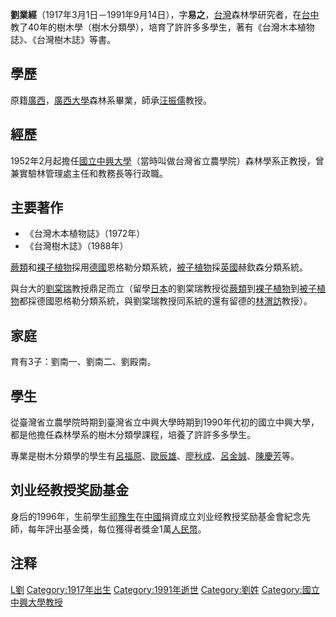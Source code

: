 '''劉業經'''（1917年3月1日－1991年9月14日），字'''易之'''，[[台灣|台灣]]森林學研究者，在[[台中|台中]]教了40年的樹木學（樹木分類學），培育了許許多多學生，著有《台灣木本植物誌》、《台灣樹木誌》等書。

==學歷==
原籍[[廣西|廣西]]，[[廣西大學|廣西大學]]森林系畢業，師承[[汪振儒|汪振儒]]教授。

==經歷==
1952年2月起擔任[[國立中興大學|國立中興大學]]（當時叫做台灣省立農學院）森林學系正教授，曾兼實驗林管理處主任和教務長等行政職。

==主要著作==
*《台灣木本植物誌》（1972年）
*《台灣樹木誌》（1988年）

[[蕨類|蕨類]]和[[裸子植物|裸子植物]]採用[[德國|德國]]恩格勒分類系統，[[被子植物|被子植物]]採[[英國|英國]]赫欽森分類系統。

與台大的[[劉棠瑞|劉棠瑞]]教授鼎足而立（留學[[日本|日本]]的劉棠瑞教授從[[蕨類|蕨類]]到[[裸子植物|裸子植物]]到[[被子植物|被子植物]]都採德國恩格勒分類系統，與劉棠瑞教授同系統的還有留德的[[林渭訪|林渭訪]]教授）。

{{植物命名人|Y.C.Liu|劉業經}}

==家庭==
育有3子：劉南一、劉南二、劉殿南。

==學生==
從臺灣省立農學院時期到臺灣省立中興大學時期到1990年代初的國立中興大學，都是他擔任森林學系的樹木分類學課程，培養了許許多多學生。

專業是樹木分類學的學生有[[呂福原|呂福原]]、[[歐辰雄|歐辰雄]]、[[廖秋成|廖秋成]]、[[呂金誠|呂金誠]]、[[陳慶芳|陳慶芳]]等。

==刘业经教授奖励基金==
身后的1996年，生前學生[[祁豫生|祁豫生]]在[[中國|中國]]捐資成立刘业经教授奖励基金會紀念先師，每年評出基金獎，每位獲得者獎金1萬[[人民幣|人民幣]]。

==注释==
{{reflist}}

[[Category:台灣植物學家|L劉]]
[[Category:1917年出生|Category:1917年出生]]
[[Category:1991年逝世|Category:1991年逝世]]
[[Category:劉姓|Category:劉姓]]
[[Category:國立中興大學教授|Category:國立中興大學教授]]